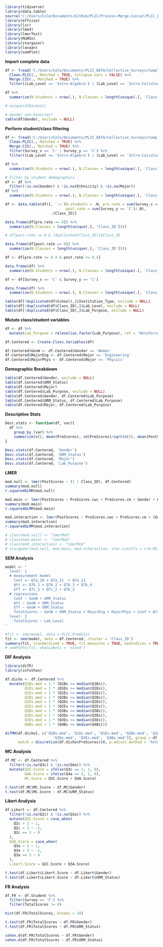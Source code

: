 ```r
library(tidyverse)
library(data.table)
source('C:/Users/Cole/Documents/GitHub/PLIC/Process-Merge-Concat/PLIC_DataProcessing.R')
library(effsize)
library(lsr)
library(lme4)
library(lmerTest)
library(MuMIn)
library(stargazer)
library(lavaan)
library(semPlot)
```

**Import complete data**
```r
df <- fread('C:/Users/Cole/Documents/PLIC_DATA/Collective_Surveys/Complete/Complete_Concat.csv') %>%
  Clean.PLIC(., Matched = TRUE, Collapse.vars = FALSE) %>%
  Merge.CIS(., Matched = TRUE) %>%
  filter((Lab_Level == 'Intro-Algebra') | (Lab_Level == 'Intro-Calculus'))

df %>%
  summarize(N.Students = nrow(.), N.Classes = length(unique(.[, 'Class_ID'])), N.Schools = length(unique(.[, 'School'])))

# unique(df$School)

# Gender non-binaries?
table(df$Gender, exclude = NULL)
```

**Perform student/class filtering**
```r
df <- fread('C:/Users/Cole/Documents/PLIC_DATA/Collective_Surveys/Complete/Complete_Concat.csv') %>%
  Clean.PLIC(., Matched = TRUE) %>%
  Merge.CIS(., Matched = TRUE) %>%
  filter(Survey_x == 'C' | Survey_y == 'C') %>%
  filter((Lab_Level == 'Intro-Algebra') | (Lab_Level == 'Intro-Calculus'))

df %>%
  summarize(N.Students = nrow(.), N.Classes = length(unique(.[, 'Class_ID'])), N.Schools = length(unique(.[, 'School'])))

# Filter by student demographics
df <- df %>%
  filter(!is.na(Gender) & !is.na(Ethnicity) & !is.na(Major))
df %>%
  summarize(N.Students = nrow(.), N.Classes = length(unique(.[, 'Class_ID'])), N.Schools = length(unique(.[, 'School'])))

df <- data.table(df)[, `:=`(N.students = .N, pre.rate = sum(Survey_x == 'C')/.N, 
                            post.rate = sum(Survey_y == 'C')/.N), 
                     .(Class_ID)]

data.frame(df[pre.rate == 0]) %>%
  summarize(N.Classes = length(unique(.[, 'Class_ID'])))

# df[post.rate == 0 & !duplicated(Class_ID)]$Class_ID

data.frame(df[post.rate == 0]) %>%
  summarize(N.Classes = length(unique(.[, 'Class_ID'])))

df <- df[pre.rate >= 0.4 & post.rate >= 0.4]

data.frame(df) %>%
  summarize(N.Students = nrow(.), N.Classes = length(unique(.[, 'Class_ID'])), N.Schools = length(unique(.[, 'School'])))

df <- df[Survey_x == 'C' & Survey_y == 'C']

data.frame(df) %>%
  summarize(N.Students = nrow(.), N.Classes = length(unique(.[, 'Class_ID'])), N.Schools = length(unique(.[, 'School'])))

table(df[!duplicated(df$School),]$Institution_Type, exclude = NULL)
table(df[!duplicated(df$Class_ID),]$Lab_Level, exclude = NULL)
table(df[!duplicated(df$Class_ID),]$Lab_Purpose, exclude = NULL)
```

**Mutate class/student variables**
```r
df <- df %>%
  mutate(Lab_Purpose = relevel(as.factor(Lab_Purpose), ref = 'Reinforce physics concepts'))

df.Centered <- Create.Class.Variables(df)

df.Centered$GenW <- df.Centered$Gender == 'Women'
df.Centered$MajorEng <- df.Centered$Major == 'Engineering'
df.Centered$MajorPhys <- df.Centered$Major == 'Physics'
```

**Demographic Breakdown**
```r
table(df.Centered$Gender, exclude = NULL)
table(df.Centered$URM_Status)
table(df.Centered$Major)
table(df.Centered$Lab_Purpose, exclude = NULL)
table(df.Centered$Gender, df.Centered$Lab_Purpose)
table(df.Centered$URM_Status, df.Centered$Lab_Purpose)
table(df.Centered$Major, df.Centered$Lab_Purpose)
```

**Descriptive Stats**
```r
Desc.stats <- function(df, var){
  df %>%
    group_by_(var) %>%
    summarize(n(), mean(PreScores), sd(PreScores)/sqrt(n()), mean(PostScores), sd(PostScores)/sqrt(n()))
}

Desc.stats(df.Centered, 'Gender')
Desc.stats(df.Centered, 'URM_Status')
Desc.stats(df.Centered, 'Major')
Desc.stats(df.Centered, 'Lab_Purpose')
```

**LMER**
```r
mod.null <- lmer(PostScores ~ (1 | Class_ID), df.Centered)
summary(mod.null)
r.squaredGLMM(mod.null)

mod.main <- lmer(PostScores ~ PreScores.cwc + PreScores.cm + Gender + URM_Status + Major + Lab_Purpose + Lab_Level + (1 | School/Class_ID), df.Centered)
summary(mod.main)
r.squaredGLMM(mod.main)

mod.interaction <- lmer(PostScores ~ PreScores.cwc + PreScores.cm + (Gender + URM_Status) * Lab_Purpose + Major + Lab_Level + (1 | School/Class_ID), df.Centered)
summary(mod.interaction)
r.squaredGLMM(mod.interaction)

# class(mod.null) <- "lmerMod"
# class(mod.main) <- "lmerMod"
# class(mod.interaction) <- "lmerMod"
# stargazer(mod.null, mod.main, mod.interaction, star.cutoffs = c(0.05, 0.01, 0.001), intercept.bottom = FALSE, out = 'Results.tex', intercept.top = TRUE, omit.stat = 'all')
```

**SEM Analysis**
```r
model <- '
  level: 1
  # measurement model
    Conf =~ Q7a_10 + Q7a_11  + Q7a_13
    Att =~ Q7b_1 + Q7b_2 + Q7b_3 + Q7b_4
    Eff =~ Q7c_1 + Q7c_2 + Q7b_3
  # regressions
    Conf ~ GenW + URM_Status
    Att ~ GenW + URM_Status
    Eff ~ GenW + URM_Status
    TotalScores ~ GenW + URM_Status + MajorEng + MajorPhys + Conf + Att + Eff
  level: 2
    TotalScores ~ Lab_Level
'

#fit <- sem(model, data = PLIC.PreOnly)
fit <- sem(model, data = df.Centered, cluster = 'Class_ID')
summary(fit, standardized = TRUE, fit.measures = TRUE, modindices = TRUE)
# semPaths(fit, whatLabels = 'stand')
```

**DIF Analysis**
```r
library(difR)
library(infotheo)

df.dicho <- df.Centered %>%
  mutate(Q1Bs.med = 1 * (Q1Bs >= median(Q1Bs)),
         Q1Ds.med = 1 * (Q1Ds >= median(Q1Ds)),
         Q1Es.med = 1 * (Q1Es >= median(Q1Es)),
         Q2Bs.med = 1 * (Q2Bs >= median(Q2Bs)),
         Q2Ds.med = 1 * (Q2Ds >= median(Q2Ds)),
         Q2Es.med = 1 * (Q2Es >= median(Q2Es)),
         Q3Bs.med = 1 * (Q3Bs >= median(Q3Bs)),
         Q3Ds.med = 1 * (Q3Ds >= median(Q3Ds)),
         Q3Es.med = 1 * (Q3Es >= median(Q3Es)),
         Q4Bs.med = 1 * (Q4Bs >= median(Q4Bs)))

difMH(df.dicho[, c('Q1Bs.med', 'Q1Ds.med', 'Q1Es.med', 'Q2Bs.med', 'Q2Ds.med', 'Q2Es.med', 'Q3Bs.med',
                      'Q3Ds.med', 'Q3Es.med', 'Q4Bs.med')], group = df.dicho$URM_Status, focal.name = 'URM',
      match = discretize(df.dicho$PreScores)$X, p.adjust.method = 'holm')
```


**MC Analysis**
```r
df.MC <- df.Centered %>%
  filter(!is.na(Q3c) & !is.na(Q4a)) %>%
  mutate(Q3C.Score = ifelse(Q3c == 2, 1, 0),
         Q4A.Score = ifelse(Q4a == 2, 1, 0),
         MC.Score = Q3C.Score + Q4A.Score)

t.test(df.MC$MC.Score ~ df.MC$Gender)
t.test(df.MC$MC.Score ~ df.MC$URM_Status)
```

**Likert Analysis**
```r
df.Likert <- df.Centered %>%
  filter(!is.na(Q2c) & !is.na(Q3a)) %>%
  mutate(Q2C.Score = case_when(
    Q2c > 3 ~ 1,
    Q2c < 3 ~ -1,
    Q2c == 3 ~ 0
  ),
  Q3A.Score = case_when(
    Q3a < 3 ~ 1,
    Q3a > 3 ~ -1,
    Q3a == 3 ~ 0
  ),
  Likert.Score = Q2C.Score + Q3A.Score)

t.test(df.Likert$Likert.Score ~ df.Likert$Gender)
t.test(df.Likert$Likert.Score ~ df.Likert$URM_Status)
```

**FR Analysis**
```r
df.FR <- df.Student %>%
  filter(Survey == 'F') %>%
  filter(TotalScores != 0)

hist(df.FR$TotalScores, breaks = 10)

t.test(df.FR$TotalScores ~ df.FR$Gender)
t.test(df.FR$TotalScores ~ df.FR$URM_Status)

cohen.d(df.FR$TotalScores ~ df.FR$Gender)
cohen.d(df.FR$TotalScores ~ df.FR$URM_Status)
```
